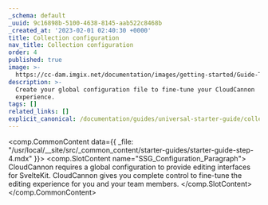 ```yaml
---
_schema: default
_uuid: 9c16898b-5100-4638-8145-aab522c8468b
_created_at: '2023-02-01 02:40:30 +0000'
title: Collection configuration
nav_title: Collection configuration
order: 4
published: true
image: >-
  https://cc-dam.imgix.net/documentation/images/getting-started/Guide-Thumbnails/CloudCannon-Getting-Started-Thumbnail-SvelteKit.png
description: >-
  Create your global configuration file to fine-tune your CloudCannon
  experience.
tags: []
related_links: []
explicit_canonical: /documentation/guides/universal-starter-guide/collection-configuration/
---
```

<comp.CommonContent data={{ _file: "/usr/local/__site/src/_common_content/starter-guides/starter-guide-step-4.mdx" }}>
  <comp.SlotContent name="SSG_Configuration_Paragraph">
    CloudCannon requires a global configuration to provide editing interfaces for SvelteKit. CloudCannon gives you complete control to fine-tune the editing experience for you and your team members.
  </comp.SlotContent>
</comp.CommonContent>